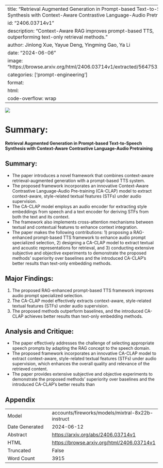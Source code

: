 
---
title: "Retrieval Augmented Generation in Prompt-based Text-to-Speech Synthesis with Context-Aware Contrastive Language-Audio Pretraining"
id: "2406.03714v1"
description: "Context-Aware RAG improves prompt-based TTS, outperforming text-only retrieval methods."
author: Jinlong Xue, Yayue Deng, Yingming Gao, Ya Li
date: "2024-06-06"
image: "https://browse.arxiv.org/html/2406.03714v1/extracted/5647532/RAG3.png"
categories: ['prompt-engineering']
format:
  html:
    code-overflow: wrap
---

![](https://browse.arxiv.org/html/2406.03714v1/extracted/5647532/RAG3.png)

# Summary:
**Retrieval Augmented Generation in Prompt-based Text-to-Speech Synthesis with Context-Aware Contrastive Language-Audio Pretraining**

## Summary:
- The paper introduces a novel framework that combines context-aware retrieval-augmented generation with a prompt-based TTS system.
- The proposed framework incorporates an innovative Context-Aware Contrastive Language-Audio Pre-training (CA-CLAP) model to extract context-aware, style-related textual features (STFs) under audio supervision.
- The CA-CLAP model employs an audio encoder for extracting style embeddings from speech and a text encoder for deriving STFs from both the text and its context.
- The framework also implements cross-attention mechanisms between textual and contextual features to enhance context integration.
- The paper makes the following contributions: 1) proposing a RAG-enhanced prompt-based TTS framework to enhance audio prompt specialized selection, 2) designing a CA-CLAP model to extract textual and acoustic representations for retrieval, and 3) conducting extensive subjective and objective experiments to demonstrate the proposed methods' superiority over baselines and the introduced CA-CLAP's better results than text-only embedding methods.

## Major Findings:
1. The proposed RAG-enhanced prompt-based TTS framework improves audio prompt specialized selection.
2. The CA-CLAP model effectively extracts context-aware, style-related textual features (STFs) under audio supervision.
3. The proposed methods outperform baselines, and the introduced CA-CLAP achieves better results than text-only embedding methods.

## Analysis and Critique:
- The paper effectively addresses the challenge of selecting appropriate speech prompts by adapting the RAG concept to the speech domain.
- The proposed framework incorporates an innovative CA-CLAP model to extract context-aware, style-related textual features (STFs) under audio supervision, which enhances the overall quality and relevance of the retrieved content.
- The paper provides extensive subjective and objective experiments to demonstrate the proposed methods' superiority over baselines and the introduced CA-CLAP's better results than

## Appendix

|          |          |
|----------|----------|
| Model     | accounts/fireworks/models/mixtral-8x22b-instruct       |
| Date Generated     | 2024-06-12       |
| Abstract | [https://arxiv.org/abs/2406.03714v1](https://arxiv.org/abs/2406.03714v1)        |
| HTML     | [https://browse.arxiv.org/html/2406.03714v1](https://browse.arxiv.org/html/2406.03714v1)       |
| Truncated       | False       |
| Word Count       | 3915       |